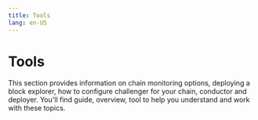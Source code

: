 ```yaml
---
title: Tools
lang: en-US
---
```



# Tools

This section provides information on chain monitoring options, deploying a block explorer, how to configure challenger for your chain, conductor and deployer. You'll find guide, overview, tool to help you understand and work with these topics.

<Cards>
  <Card title="Chain monitoring options" href="/builders/chain-operators/tools/chain-monitoring" />
  <Card title="Deploying a block explorer" href="/builders/chain-operators/tools/explorer" />
  <Card title="How to configure challenger for your chain" href="/builders/chain-operators/tools/op-challenger" />
  <Card title="Conductor" href="/builders/chain-operators/tools/op-conductor" />
  <Card title="Deployer" href="/builders/chain-operators/tools/op-deployer" />
</Cards>